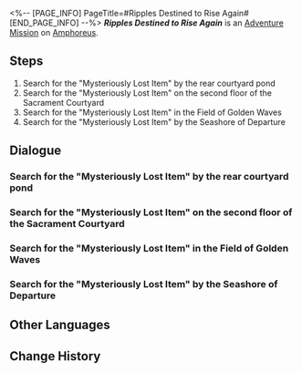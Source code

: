 <%-- [PAGE_INFO]
PageTitle=#Ripples Destined to Rise Again#
[END_PAGE_INFO] --%>
{{Stub|Dialogue.}}
{{Mission Infobox
|id            = 4340193
|title         = 
|image         = <!--Mission Ripples Destined to Rise Again.png-->
|type          = Adventure
|event_name    = 
|chapter       = 
|requirements  = {{cx}}<!--Hidden Mission ID 4340180--> completed
|summary       = <!--official mission summary from Fate's Atlas-->
|characters    = Cyrene; Trailblazer
|startLocation = [[Amphoreus]] - [[Aedes Elysiae]]
|world         = Amphoreus
|area          = Aedes Elysiae
|prev          = 
|next          = 
|rewards       = Stellar Jade*10; Lost Gold Fragment*2; Credit*5,000
}}
'''''Ripples Destined to Rise Again''''' is an [[Adventure Mission]] on [[Amphoreus]].

==Steps==
# Search for the "Mysteriously Lost Item" by the rear courtyard pond
# Search for the "Mysteriously Lost Item" on the second floor of the Sacrament Courtyard
# Search for the "Mysteriously Lost Item" in the Field of Golden Waves
# Search for the "Mysteriously Lost Item" by the Seashore of Departure

<!--
==Gameplay Notes==

--><!--
==Trial Character==

-->
==Dialogue==
{{Stub Dialogue}}
{{Dialogue End}}

===Search for the "Mysteriously Lost Item" by the rear courtyard pond{{subst:void|<!--434019302-->}}===
{{Mission Description|type=adventure|location=Aedes Elysiae|update|Cyrene seems to have lost something important. She needs your help...}}
{{Dialogue Start}}
:{{tx}}
{{Dialogue End}}

===Search for the "Mysteriously Lost Item" on the second floor of the Sacrament Courtyard{{subst:void|<!--434019303-->}}===
{{Dialogue Start}}
:{{tx}}
{{Dialogue End}}

===Search for the "Mysteriously Lost Item" in the Field of Golden Waves{{subst:void|<!--434019304-->}}===
{{Dialogue Start}}
:{{tx}}
{{Dialogue End}}

===Search for the "Mysteriously Lost Item" by the Seashore of Departure{{subst:void|<!--434019305-->}}===
{{Dialogue Start}}
:{{tx}}
{{Dialogue End}}

==Other Languages==
{{Other Languages
|en   = Ripples Destined to Rise Again
|zhs  = 终将再起的涟漪
|zht  = 終將再起的漣漪
|ja   = いずれ再び広がるさざ波
|ko   = 다시 일어날 물결
|es   = Olas que resurgirán
|fr   = Ondulations vouées à ressurgir
|ru   = И возродятся волны
|th   = ริ้วคลื่นที่จะซัดขึ้นอีกครั้ง
|vi   = Khơi Lại Gợn Sóng
|de   = Wellen, dazu bestimmt, neu aufzusteigen
|id   = Riak yang akan Muncul Kembali
|pt   = Ondulações Destinadas a Se Erguer Novamente
}}

==Change History==
{{Change History|3.4}}
